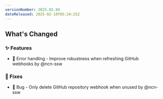 ```yaml
---
versionNumber: 2025.02.84
dateReleased: 2025-02-10T05:24:25Z
---
```


## What's Changed
### ✨ Features
* 🥅 Error handling - Improve robustness when refreshing GitHub webhooks by @ncn-ssw

### 🔧 Fixes
* 🐛 Bug - Only delete GitHub repository webhook when unused by @ncn-ssw
